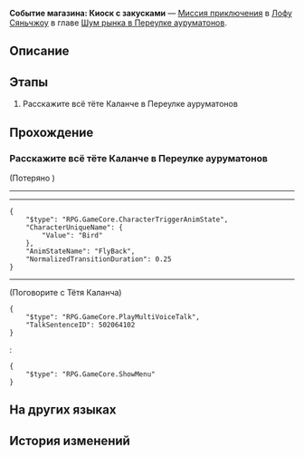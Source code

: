 {{Дополнить|Диалоги.}}
{{Миссия Инфобокс
|id              = 8003247
|Название        = 
|Изображение     = Миссия Освоения Событие магазина Киоск с закусками.png
|Тип             = Миссия приключения
|События         = 
|Глава           = Шум рынка в Переулке ауруматонов
|Условия         = Завершена [[Миссия приключения]] ''[[Событие магазина: Киоск с закусками]]''
|Персонажи       = Первопроходец; Тётя Каланча
|СтартЛокация    = Переулок ауруматонов
|Мир             = Лофу Сяньчжоу
|Локации         = Переулок ауруматонов
|Предыдущая      = 
|Следующая       = 
|Награды         = Утраченный кристалл*2; Кредиты*20 000
}}
'''Событие магазина: Киоск с закусками''' — [[Миссия приключения]] в [[Лофу Сяньчжоу]] в главе [[Шум рынка в Переулке ауруматонов]].

==Описание==
{{Описание|<!--официальное описание из Перекрёстка судеб-->}}

==Этапы==
# Расскажите всё тёте Каланче в Переулке ауруматонов

==Прохождение==
{{Дополнить}}


===Расскажите всё тёте Каланче в Переулке ауруматонов===
{{Описание миссии|локация=Переулок ауруматонов|Чтобы оживить Переулок ауруматонов, торговая гильдия стремится в полной мере использовать логистику причала и наладить тесное сотрудничество с торговцами в Переулке.<br />Торговая гильдия послала вас убедить тётю Каланчу, которая продаёт закуски, установить сотрудничество с гильдией. Однако сейчас у тёти Каланчи хлопот полон рот...}}
{{Диалог Начало}}

;(Потеряно {{Item|Запись господина Сияня|20|x=1|text=Запись господина Сияня}})
----
<!--Unknown TalkSentence: 813247009-->
:{{Чёрный экран|undefined}}
----
<pre>{
	"$type": "RPG.GameCore.CharacterTriggerAnimState",
	"CharacterUniqueName": {
		"Value": "Bird"
	},
	"AnimStateName": "FlyBack",
	"NormalizedTransitionDuration": 0.25
}</pre>
:<!--6-second delay-->
----

;(Поговорите с Тётя Каланча)
<!--Unknown TalkSentence: 813246021-->
<pre>{
	"$type": "RPG.GameCore.PlayMultiVoiceTalk",
	"TalkSentenceID": 502064102
}</pre>
:<!--Unknown TalkSentence: 502064103-->
:<pre>{
	"$type": "RPG.GameCore.ShowMenu"
}</pre>
{{Диалог Конец}}

==На других языках==
{{На других языках
|en   = Merchant Event: Food Stand
|zhs  = 商铺事件•小吃铺
|zht  = 商鋪事件•小吃鋪
|ja   = 店舗イベント・小吃屋台
|ko   = 상점 사건•포장마차
|es   = Evento de tienda: Puesto de comida
|fr   = Événement de magasin&nbsp;: Stand de nourriture
|ru   = Событие магазина: Киоск с закусками
|th   = อิเวนต์ร้านค้า: แผงขายอาหาร
|vi   = Sự Kiện Cửa Tiệm - Quầy Ăn Vặt
|de   = Händlerereignis: Imbissstand
|id   = Event Toko: Food Stall
|pt   = Evento de Comerciante: Barraca de Comida
}}

==История изменений==
{{История изменений|2.7}}
